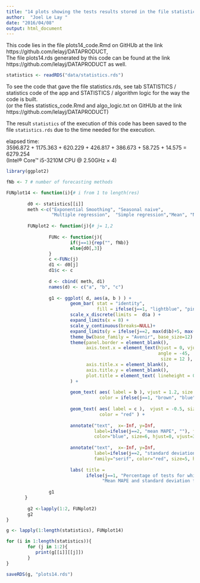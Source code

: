 ```yaml
---
title: "14 plots showing the tests results stored in the file statistics.rds"
author:  "Joel Le Lay "
date: "2016/04/08"
output: html_document
---
```


This code lies in the file plots14_code.Rmd on GitHUb at the link
https://github.com/lelayj/DATAPRODUCT,    
The file plots14.rds generated by this code can be found at the link
https://github.com/lelayj/DATAPRODUCT  as well.    


```r
statistics <- readRDS("data/statistics.rds")
```

To see the code that gave the file statistics.rds, 
see tab STATISTICS / statistics code of the app
and STATISTICS / algorithm logic for the way the code is built.  
(or the files statistics_code.Rmd and algo_logic.txt on GitHUb at the link
https://github.com/lelayj/DATAPRODUCT)   

The result `statistics` of the execution of this code has been saved 
to the file `statistics.rds` due to the time needed for the  execution.

elapsed time:   
3596.872 + 1175.363 + 620.229 + 426.817 + 386.673 + 58.725 + 14.575 = 6279.254  
(Intel® Core™ i5-3210M CPU @ 2.50GHz × 4)  



```r
library(ggplot2)
```

 
```r
fNb <- 7 # number of forecasting methods

FUNplot14 <- function(i){# i from 1 to length(res)
        
        d0 <- statistics[[i]]
        meth <-c("Exponential Smoothing", "Seasonal naive", 
                 "Multiple regression",  "Simple regression","Mean", "Naive", "Drift" )
        
        FUNplot2 <- function(j){# j= 1,2
                
                FUNc <- function(j){
                        if(j==1){rep("", fNb)}
                        else{d0[,3]} 
                }
                c <-FUNc(j)
                d1 <- d0[j]
                d1$c <- c
                
                d <- cbind( meth, d1)   
                names(d) <- c("a", "b", "c")
                
                g1 <- ggplot( d, aes(a, b ) ) +
                        geom_bar( stat = "identity", 
                                  fill = ifelse(j==1, "lightblue", "pink") )+ 
                        scale_x_discrete(limits =  d$a ) +
                        expand_limits(x = 8) + 
                        scale_y_continuous(breaks=NULL)+
                        expand_limits(y = ifelse(j==2, max(d$b)+5, max(d$b))) + 
                        theme_bw(base_family = "Avenir", base_size=12) +
                        theme(panel.border = element_blank(),
                              axis.text.x = element_text(hjust = 0, vjust = 1,
                                                         angle = -45,  color = "blue" ,
                                                          size = 12 ),
                              axis.title.x = element_blank(),
                              axis.title.y = element_blank(),
                              plot.title = element_text( lineheight = 0.7, size = 14 )
                        ) + 
                        
                        geom_text( aes( label = b ), vjust = 1.2, size = 5, 
                                   color = ifelse(j==1, "brown", "blue") ) +
                        
                        geom_text( aes( label = c ),  vjust = -0.5, size = 4, 
                                   color = "red" ) +
                        
                        annotate("text",  x=-Inf, y=Inf,
                                 label=ifelse(j==2, "mean MAPE", ""), family="serif",
                                 color="blue", size=6, hjust=0, vjust=3) +
                        
                        annotate("text",  x=-Inf, y=Inf,
                                 label=ifelse(j==2, "standard deviation", ""), 
                                 family="serif", color="red", size=5, hjust=0, vjust=2) +
                        
                        labs( title = 
                              ifelse(j==1, "Percentage of tests for which the forecasting method ranked n°1\n", 
                                    "Mean MAPE and standard deviation for each method\n"))
                
                g1
       }
       
        g2 <-lapply(1:2, FUNplot2)
        g2
}

```

```r
g <- lapply(1:length(statistics), FUNplot14) 

for (i in 1:length(statistics)){
        for (j in 1:2){
           print(g[[i]][[j]])    
        }
}
```



```r
saveRDS(g, "plots14.rds")
```

